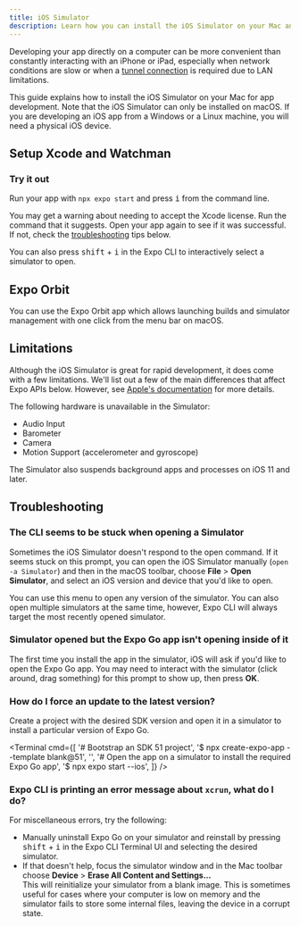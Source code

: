 ```yaml
---
title: iOS Simulator
description: Learn how you can install the iOS Simulator on your Mac and use it to develop your app.
---
```



Developing your app directly on a computer can be more convenient than constantly interacting with an iPhone or iPad, especially when network conditions are slow or when a [tunnel connection](/more/expo-cli/#tunneling) is required due to LAN limitations.

This guide explains how to install the iOS Simulator on your Mac for app development. Note that the iOS Simulator can only be installed on macOS. If you are developing an iOS app from a Windows or a Linux machine, you will need a physical iOS device.

## Setup Xcode and Watchman

<XcodeInstructions />

<Step label="4">

### Try it out

Run your app with `npx expo start` and press <kbd>i</kbd> from the command line.

You may get a warning about needing to accept the Xcode license. Run the command that it suggests. Open your app again to see if it was successful. If not, check the [troubleshooting](#troubleshooting) tips below.

<ContentSpotlight file="open-in-ios-simulator.mp4" />

You can also press <kbd>shift</kbd> + <kbd>i</kbd> in the Expo CLI to interactively select a simulator to open.

<ContentSpotlight
  alt="List of iOS Simulators in the Expo CLI UI."
  src="/static/images/ios-simulator/simulators-list.png"
  className="max-w-[480px]"
/>

</Step>

## Expo Orbit

You can use the Expo Orbit app which allows launching builds and simulator management with one click from the menu bar on macOS.

<BoxLink
  title="Use Expo Orbit"
  description="Learn more about how to use Expo Orbit."
  href="/build/orbit/"
  Icon={BookOpen02Icon}
/>

## Limitations

Although the iOS Simulator is great for rapid development, it does come with a few limitations. We'll list out a few of the main differences that affect Expo APIs below. However, see [Apple's documentation](https://help.apple.com/simulator/mac/current/#/devb0244142d) for more details.

The following hardware is unavailable in the Simulator:

- Audio Input
- Barometer
- Camera
- Motion Support (accelerometer and gyroscope)

The Simulator also suspends background apps and processes on iOS 11 and later.

## Troubleshooting

### The CLI seems to be stuck when opening a Simulator

Sometimes the iOS Simulator doesn't respond to the open command. If it seems stuck on this prompt, you can open the iOS Simulator manually (`open -a Simulator`) and then in the macOS toolbar, choose **File** &gt; **Open Simulator**, and select an iOS version and device that you'd like to open.

<ContentSpotlight
  alt="Opening a simulator manually from the macOS toolbar."
  src="/static/images/ios-simulator/open-simulator-manually.png"
/>

You can use this menu to open any version of the simulator. You can also open multiple simulators at the same time, however, Expo CLI will always target the most recently opened simulator.

### Simulator opened but the Expo Go app isn't opening inside of it

The first time you install the app in the simulator, iOS will ask if you'd like to open the Expo Go app. You may need to interact with the simulator (click around, drag something) for this prompt to show up, then press **OK**.

### How do I force an update to the latest version?

Create a project with the desired SDK version and open it in a simulator to install a particular version of Expo Go.

<Terminal
  cmd={[
    '# Bootstrap an SDK 51 project',
    '$ npx create-expo-app --template blank@51',
    '',
    '# Open the app on a simulator to install the required Expo Go app',
    '$ npx expo start --ios',
  ]}
/>

### Expo CLI is printing an error message about `xcrun`, what do I do?

For miscellaneous errors, try the following:

- Manually uninstall Expo Go on your simulator and reinstall by pressing <kbd>shift</kbd> + <kbd>i</kbd> in the Expo CLI Terminal UI and selecting the desired simulator.
- If that doesn't help, focus the simulator window and in the Mac toolbar choose **Device** &gt; **Erase All Content and Settings...**<br/>
  This will reinitialize your simulator from a blank image. This is sometimes useful for cases where your computer is low on memory and the simulator fails to store some internal files, leaving the device in a corrupt state.
